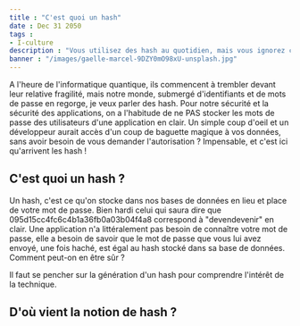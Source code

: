 ```yaml
---
title : "C'est quoi un hash"
date : Dec 31 2050
tags :
- I-culture
description : "Vous utilisez des hash au quotidien, mais vous ignorez ce que c'est ? Découvrons-le ensemble !"
banner : "/images/gaelle-marcel-9DZY0mO98xU-unsplash.jpg"
---
```


A l'heure de l'informatique quantique, ils commencent à trembler devant leur relative fragilité, mais notre monde, submergé d'identifiants et de mots de passe en regorge, je veux parler des hash. Pour notre sécurité et la sécurité des applications, on a l'habitude de ne PAS stocker les mots de passe des utilisateurs d'une application en clair. Un simple coup d'oeil et un développeur aurait accès d'un coup de baguette magique à vos données, sans avoir besoin de vous demander l'autorisation ? Impensable, et c'est ici qu'arrivent les hash !

## C'est quoi un hash ?

Un hash, c'est ce qu'on stocke dans nos bases de données en lieu et place de votre mot de passe. Bien hardi celui qui saura dire que 095d15cc4fc6c4b1a36fb0a03b04f4a8 correspond à "devendevenir" en clair. Une application n'a littéralement pas besoin de connaître votre mot de passe, elle a besoin de savoir que le mot de passe que vous lui avez envoyé, une fois haché, est égal au hash stocké dans sa base de données. Comment peut-on en être sûr ?

Il faut se pencher sur la génération d'un hash pour comprendre l'intérêt de la technique.

## D'où vient la notion de hash ?

